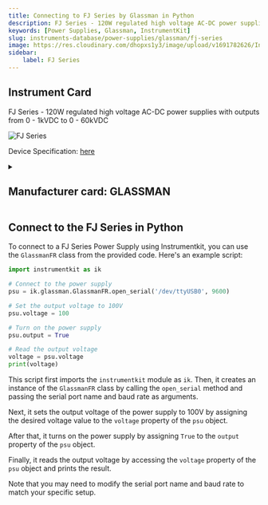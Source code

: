 ```yaml
---
title: Connecting to FJ Series by Glassman in Python
description: FJ Series - 120W regulated high voltage AC-DC power supplies with outputs from 0 - 1kVDC to 0 - 60kVDC
keywords: [Power Supplies, Glassman, InstrumentKit] 
slug: instruments-database/power-supplies/glassman/fj-series 
image: https://res.cloudinary.com/dhopxs1y3/image/upload/v1691782626/Instruments/Power%20Supplies/FJ-Series/FJ-Series.webp
sidebar:
    label: FJ Series 
---
```



## Instrument Card

FJ Series - 120W regulated high voltage AC-DC power supplies with outputs from 0 - 1kVDC to 0 - 60kVDC

![FJ Series](https://res.cloudinary.com/dhopxs1y3/image/upload/v1691782626/Instruments/Power%20Supplies/FJ-Series/FJ-Series.webp)

Device Specification: [here](https://www.xppower.com/portals/0/pdfs/SF_FJ.pdf)

<details style={{ marginTop: "15px"}}>
<summary><h2 style={{display:'inline'}}>Manufacturer card: GLASSMAN</h2></summary>

![GLASSMAN](https://res.cloudinary.com/dhopxs1y3/image/upload/v1692806188/Instruments/Vendor%20Logos/Glassman.png)

Looking for the leading manufacturer of AC-DC **power** supplies, DC-DC converters, high voltage, RF & custom **power** products? Discover our extensive range.

- Headquarters: Singapore
- Yearly Revenue (millions, USD): 295
- Vendor Website: [here](https://www.xppower.com)

</details>


<FeaturedInstrumentVideo category="POWER_SUPPLIES" />

## Connect to the FJ Series in Python





<Tabs>

<SectionsCard category="POWER_SUPPLIES" manufacturer="Glassman"></SectionsCard>

<TabItem value="InstrumentKit" label="InstrumentKit">

To connect to a FJ Series Power Supply using Instrumentkit, you can use the `GlassmanFR` class from the provided code. Here's an example script:

```python
import instrumentkit as ik

# Connect to the power supply
psu = ik.glassman.GlassmanFR.open_serial('/dev/ttyUSB0', 9600)

# Set the output voltage to 100V
psu.voltage = 100

# Turn on the power supply
psu.output = True

# Read the output voltage
voltage = psu.voltage
print(voltage)
```

This script first imports the `instrumentkit` module as `ik`. Then, it creates an instance of the `GlassmanFR` class by calling the `open_serial` method and passing the serial port name and baud rate as arguments.

Next, it sets the output voltage of the power supply to 100V by assigning the desired voltage value to the `voltage` property of the `psu` object.

After that, it turns on the power supply by assigning `True` to the `output` property of the `psu` object.

Finally, it reads the output voltage by accessing the `voltage` property of the `psu` object and prints the result.

Note that you may need to modify the serial port name and baud rate to match your specific setup.

</TabItem>
</Tabs>